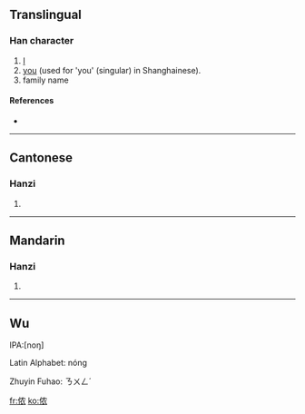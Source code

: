{{also|儂}}
==Translingual==

===Han character===
{{Han char|rn=9|rad=人|as=06|sn=8|four=|canj=人竹月女 (OHBV)}}

# [[I]]
# [[you]] (used for 'you' (singular) in Shanghainese).
# family name

====References====
* {{Han ref|kx=0102.291|hdz=10154.050|uh=4FAC|ud=20396}}

----

==Cantonese==

===Hanzi===
{{yue-hanzi|jyut=|y=nung4|tra=儂}}

# {{defn|Cantonese|sort=人06}}

----

==Mandarin==

===Hanzi===
{{cmn-hanzi|tra=儂|pin=[[nóng]] ([[nong2]])|wg=nung<sup>2</sup>}}

# {{defn|Mandarin|sort=人06}}

----

==Wu==
{{zh-attention}}
IPA:[noŋ]

Latin Alphabet: nóng

Zhuyin Fuhao: ㄋㄨㄥˊ

[[fr:侬]]
[[ko:侬]]